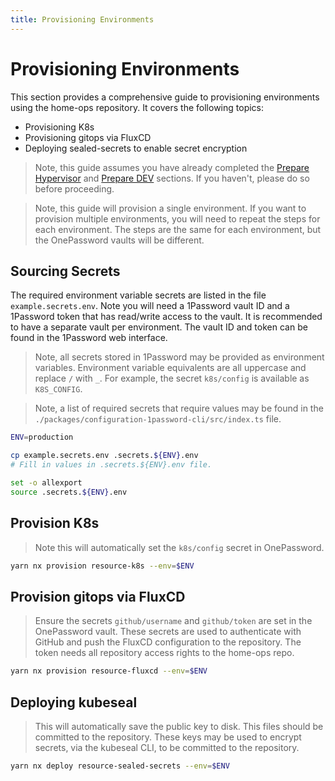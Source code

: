 ```yaml
---
title: Provisioning Environments
---
```


# Provisioning Environments

This section provides a comprehensive guide to provisioning environments using the home-ops repository. It covers the following topics:

- Provisioning K8s
- Provisioning gitops via FluxCD
- Deploying sealed-secrets to enable secret encryption

> Note, this guide assumes you have already completed the [Prepare Hypervisor](01-prepare-hypervisor) and [Prepare DEV](02-prepare-dev) sections. If you haven't, please do so before proceeding.

> Note, this guide will provision a single environment. If you want to provision multiple environments, you will need to repeat the steps for each environment. The steps are the same for each environment, but the OnePassword vaults will be different.

## Sourcing Secrets

The required environment variable secrets are listed in the file `example.secrets.env`. Note you will need a 1Password vault ID and a 1Password token that has read/write access to the vault. It is recommended to have a separate vault per environment. The vault ID and token can be found in the 1Password web interface.

> Note, all secrets stored in 1Password may be provided as environment variables. Environment variable equivalents are all uppercase and replace `/` with `_`. For example, the secret `k8s/config` is available as `K8S_CONFIG`.

> Note, a list of required secrets that require values may be found in the `./packages/configuration-1password-cli/src/index.ts` file.

```bash
ENV=production

cp example.secrets.env .secrets.${ENV}.env
# Fill in values in .secrets.${ENV}.env file.

set -o allexport
source .secrets.${ENV}.env
```

## Provision K8s

> Note this will automatically set the `k8s/config` secret in OnePassword.

```bash
yarn nx provision resource-k8s --env=$ENV
```

## Provision gitops via FluxCD

> Ensure the secrets `github/username` and `github/token` are set in the OnePassword vault. These secrets are used to authenticate with GitHub and push the FluxCD configuration to the repository. The token needs all repository access rights to the home-ops repo.

```bash
yarn nx provision resource-fluxcd --env=$ENV
```

## Deploying kubeseal

> This will automatically save the public key to disk. This files should be committed to the repository. These keys may be used to encrypt secrets, via the kubeseal CLI, to be committed to the repository.

```bash
yarn nx deploy resource-sealed-secrets --env=$ENV
```
